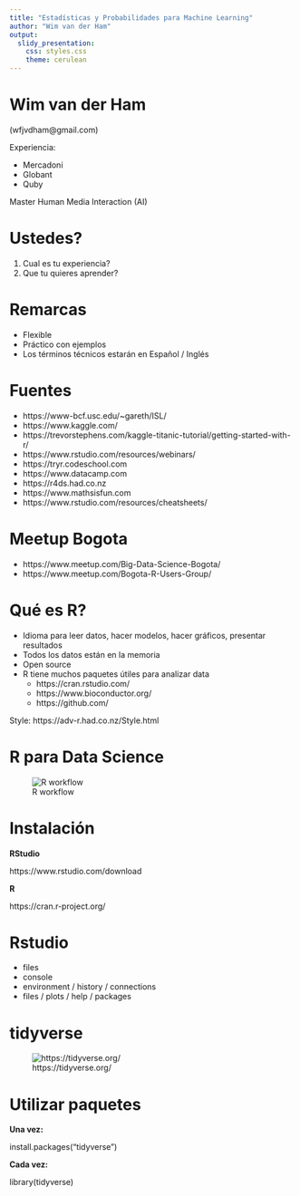 ```yaml
---
title: "Estadísticas y Probabilidades para Machine Learning"
author: "Wim van der Ham"
output:
  slidy_presentation:
    css: styles.css
    theme: cerulean
---
```


# Wim van der Ham 

(wfjvdham@gmail.com)

Experiencia:

- Mercadoni
- Globant
- Quby

Master Human Media Interaction (AI)

# Ustedes?

1. Cual es tu experiencia?
1. Que tu quieres aprender?

# Remarcas

- Flexible
- Práctico con ejemplos
- Los términos técnicos estarán en Español / Inglés

# Fuentes

- https://www-bcf.usc.edu/~gareth/ISL/
- https://www.kaggle.com/
- https://trevorstephens.com/kaggle-titanic-tutorial/getting-started-with-r/
- https://www.rstudio.com/resources/webinars/
- https://tryr.codeschool.com
- https://www.datacamp.com
- https://r4ds.had.co.nz
- https://www.mathsisfun.com
- https://www.rstudio.com/resources/cheatsheets/

# Meetup Bogota

- https://www.meetup.com/Big-Data-Science-Bogota/
- https://www.meetup.com/Bogota-R-Users-Group/

# Qué es R?

- Idioma para leer datos, hacer modelos, hacer gráficos, presentar resultados
- Todos los datos están en la memoria
- Open source
- R tiene muchos paquetes útiles para analizar data
    - https://cran.rstudio.com/
    - https://www.bioconductor.org/
    - https://github.com/ 
    
Style: https://adv-r.had.co.nz/Style.html

# R para Data Science

![R workflow](images/rForDataScience.jpg)

# Instalación

**RStudio**

https://www.rstudio.com/download

**R**

https://cran.r-project.org/

# Rstudio 

- files
- console
- environment / history / connections
- files / plots / help / packages

# tidyverse

![https://tidyverse.org/](images/tidyverse.jpg)

# Utilizar paquetes

**Una vez:**

install.packages("tidyverse")

**Cada vez:**

library(tidyverse)
